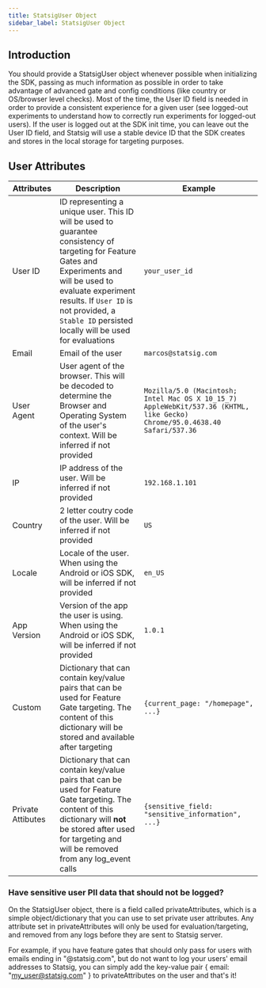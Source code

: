 ```yaml
---
title: StatsigUser Object
sidebar_label: StatsigUser Object
---
```


## Introduction

You should provide a StatsigUser object whenever possible when initializing the SDK, passing as much information as possible in order to take advantage of advanced gate and config conditions (like country or OS/browser level checks). Most of the time, the User ID field is needed in order to provide a consistent experience for a given user (see logged-out experiments to understand how to correctly run experiments for logged-out users). If the user is logged out at the SDK init time, you can leave out the User ID field, and Statsig will use a stable device ID that the SDK creates and stores in the local storage for targeting purposes.

## User Attributes

| Attributes        | Description                                                                                                                                                                                                                                                             | Example                                                                                                                    |
| ----------------- | ----------------------------------------------------------------------------------------------------------------------------------------------------------------------------------------------------------------------------------------------------------------------- | -------------------------------------------------------------------------------------------------------------------------- |
| User ID           | ID representing a unique user. This ID will be used to guarantee consistency of targeting for Feature Gates and Experiments and will be used to evaluate experiment results. If `User ID` is not provided, a `Stable ID` persisted locally will be used for evaluations | `your_user_id`                                                                                                             |
| Email             | Email of the user                                                                                                                                                                                                                                                       | `marcos@statsig.com`                                                                                                       |
| User Agent        | User agent of the browser. This will be decoded to determine the Browser and Operating System of the user's context. Will be inferred if not provided                                                                                                                   | `Mozilla/5.0 (Macintosh; Intel Mac OS X 10_15_7) AppleWebKit/537.36 (KHTML, like Gecko) Chrome/95.0.4638.40 Safari/537.36` |
| IP                | IP address of the user. Will be inferred if not provided                                                                                                                                                                                                                | `192.168.1.101`                                                                                                            |
| Country           | 2 letter coutry code of the user. Will be inferred if not provided                                                                                                                                                                                                      | `US`                                                                                                                       |
| Locale            | Locale of the user. When using the Android or iOS SDK, will be inferred if not provided                                                                                                                                                                                 | `en_US`                                                                                                                    |
| App Version       | Version of the app the user is using. When using the Android or iOS SDK, will be inferred if not provided                                                                                                                                                               | `1.0.1`                                                                                                                    |
| Custom            | Dictionary that can contain key/value pairs that can be used for Feature Gate targeting. The content of this dictionary will be stored and available after targeting                                                                                                    | `{current_page: "/homepage", ...}`                                                                                         |
| Private Attibutes | Dictionary that can contain key/value pairs that can be used for Feature Gate targeting. The content of this dictionary will **not** be stored after used for targeting and will be removed from any log_event calls                                                    | `{sensitive_field: "sensitive_information", ...}`                                                                          |

### Have sensitive user PII data that should not be logged?

On the StatsigUser object, there is a field called privateAttributes, which is a simple object/dictionary that you can use to set private user attributes. Any attribute set in privateAttributes will only be used for evaluation/targeting, and removed from any logs before they are sent to Statsig server.

For example, if you have feature gates that should only pass for users with emails ending in "@statsig.com", but do not want to log your users' email addresses to Statsig, you can simply add the key-value pair { email: "my_user@statsig.com" } to privateAttributes on the user and that's it!
